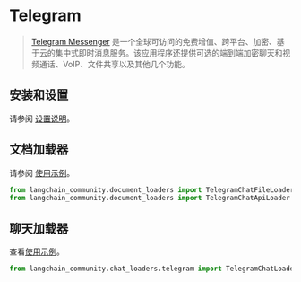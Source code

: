 # Telegram

>[Telegram Messenger](https://web.telegram.org/a/) 是一个全球可访问的免费增值、跨平台、加密、基于云的集中式即时消息服务。该应用程序还提供可选的端到端加密聊天和视频通话、VoIP、文件共享以及其他几个功能。


## 安装和设置

请参阅 [设置说明](/docs/integrations/document_loaders/telegram)。

## 文档加载器

请参阅 [使用示例](/docs/integrations/document_loaders/telegram)。

```python
from langchain_community.document_loaders import TelegramChatFileLoader
from langchain_community.document_loaders import TelegramChatApiLoader
```

## 聊天加载器

查看[使用示例](/docs/integrations/chat_loaders/telegram)。

```python
from langchain_community.chat_loaders.telegram import TelegramChatLoader
```
